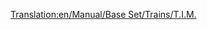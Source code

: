 [[Translation:en/Manual/Base Set/Trains/T.I.M.]]
{{en/Manual/Base Set/Trains/Trains|Cost=£46,875 ($93.750)
|Speed=241 kph (150 mph)
|Weight=90 t
|Power=7,000 hp (5.220 kW)
|Annual=£3,374 ($6.748)
|Designed=1984
|Lifespan=25
|Capacity=N/A
|Description=Capable of speeds up to 150mph, this is a dual-headed train.
|Real-life=This is the Transport Tycoon equivalent of the French [https://www.wikipedia.org/wiki/TGV TGV] (Train à Grande Vitesse).
}}
